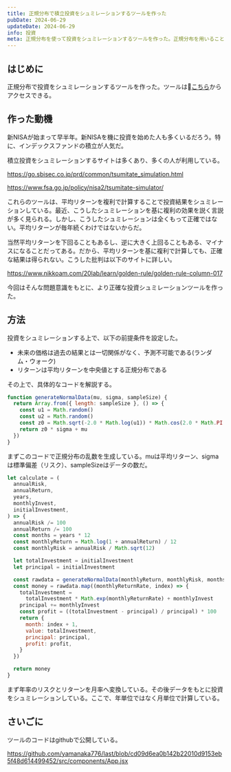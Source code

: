 ```yaml
---
title: 正規分布で積立投資をシュミレーションするツールを作った
pubDate: 2024-06-29
updateDate: 2024-06-29
info: 投資
meta: 正規分布を使って投資をシュミレーションするツールを作った。正規分布を用いることによりより正確なシュミレーションが可能だ。
---
```


## はじめに

正規分布で投資をシュミレーションするツールを作った。ツールは:link:[こちら](https://ear-diary.com/tools/simulation-tsumitate/)からアクセスできる。

## 作った動機

新NISAが始まって早半年。新NISAを機に投資を始めた人も多くいるだろう。特に、インデックスファンドの積立が人気だ。

積立投資をシュミレーションするサイトは多くあり、多くの人が利用している。

https://go.sbisec.co.jp/prd/common/tsumitate_simulation.html

https://www.fsa.go.jp/policy/nisa2/tsumitate-simulator/

これらのツールは、平均リターンを複利で計算することで投資結果をシュミレーションしている。最近、こうしたシュミレーションを基に複利の効果を説く言説が多く見られる。しかし、こうしたシュミレーションは全くもって正確ではない。平均リターンが毎年続くわけではないからだ。

当然平均リターンを下回ることもあるし、逆に大きく上回ることもある、マイナスになることだってある。だから、平均リターンを基に複利で計算しても、正確な結果は得られない。こうした批判は以下のサイトに詳しい。

https://www.nikkoam.com/20lab/learn/golden-rule/golden-rule-column-017

今回はそんな問題意識をもとに、より正確な投資シュミレーションツールを作った。

## 方法

投資をシュミレーションする上で、以下の前提条件を設定した。

- 未来の価格は過去の結果とは一切関係がなく、予測不可能である(ランダム・ウォーク)
- リターンは平均リターンを中央値とする正規分布である

その上で、具体的なコードを解説する。

```javascript
function generateNormalData(mu, sigma, sampleSize) {
  return Array.from({ length: sampleSize }, () => {
    const u1 = Math.random()
    const u2 = Math.random()
    const z0 = Math.sqrt(-2.0 * Math.log(u1)) * Math.cos(2.0 * Math.PI * u2)
    return z0 * sigma + mu
  })
}
```

まずこのコードで正規分布の乱数を生成している。muは平均リターン、sigmaは標準偏差（リスク）、sampleSizeはデータの数だ。

```javascript
let calculate = (
  annualRisk,
  annualReturn,
  years,
  monthlyInvest,
  initialInvestment,
) => {
  annualRisk /= 100
  annualReturn /= 100
  const months = years * 12
  const monthlyReturn = Math.log(1 + annualReturn) / 12
  const monthlyRisk = annualRisk / Math.sqrt(12)

  let totalInvestment = initialInvestment
  let principal = initialInvestment

  const rawdata = generateNormalData(monthlyReturn, monthlyRisk, months)
  const money = rawdata.map((monthlyReturnRate, index) => {
    totalInvestment =
      totalInvestment * Math.exp(monthlyReturnRate) + monthlyInvest
    principal += monthlyInvest
    const profit = ((totalInvestment - principal) / principal) * 100
    return {
      month: index + 1,
      value: totalInvestment,
      principal: principal,
      profit: profit,
    }
  })

  return money
}
```

まず年率のリスクとリターンを月率へ変換している。その後データをもとに投資をシュミレーションしている。ここで、年単位ではなく月単位で計算している。

## さいごに

ツールのコードはgithubで公開している。

https://github.com/yamanaka776/last/blob/cd09d6ea0b142b22010d9153eb5f48d614499452/src/components/App.jsx
